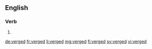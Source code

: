 ==English==

===Verb===
{{head|en}}

# {{en-past of|verge}}

[[de:verged]]
[[fr:verged]]
[[li:verged]]
[[mg:verged]]
[[fi:verged]]
[[sv:verged]]
[[vi:verged]]